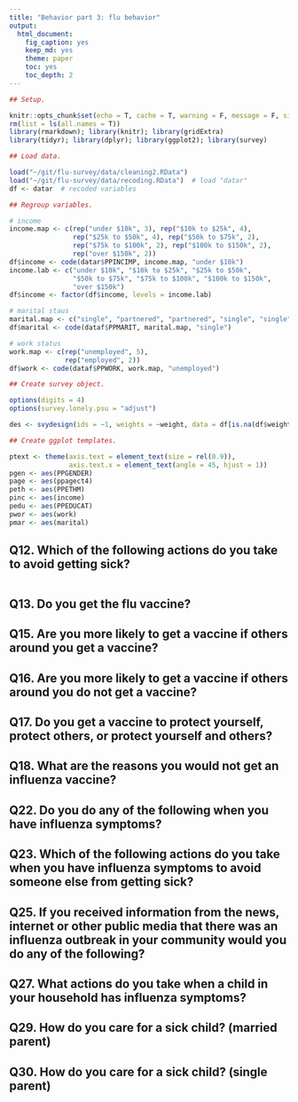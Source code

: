 ```yaml
---
title: "Behavior part 3: flu behavior"
output: 
  html_document:
    fig_caption: yes
    keep_md: yes
    theme: paper
    toc: yes
    toc_depth: 2
---
```




```r
## Setup.

knitr::opts_chunk$set(echo = T, cache = T, warning = F, message = F, size = "small")
rm(list = ls(all.names = T))
library(rmarkdown); library(knitr); library(gridExtra)
library(tidyr); library(dplyr); library(ggplot2); library(survey)
```

```r
## Load data.

load("~/git/flu-survey/data/cleaning2.RData")
load("~/git/flu-survey/data/recoding.RData")  # load "datar"
df <- datar  # recoded variables
```

```r
## Regroup variables.

# income
income.map <- c(rep("under $10k", 3), rep("$10k to $25k", 4),
                rep("$25k to $50k", 4), rep("$50k to $75k", 2),
                rep("$75k to $100k", 2), rep("$100k to $150k", 2),
                rep("over $150k", 2))
df$income <- code(datar$PPINCIMP, income.map, "under $10k")
income.lab <- c("under $10k", "$10k to $25k", "$25k to $50k",
                "$50k to $75k", "$75k to $100k", "$100k to $150k",
                "over $150k")
df$income <- factor(df$income, levels = income.lab)

# marital staus
marital.map <- c("single", "partnered", "partnered", "single", "single", "single")
df$marital <- code(dataf$PPMARIT, marital.map, "single")

# work status
work.map <- c(rep("unemployed", 5),
              rep("employed", 2))
df$work <- code(dataf$PPWORK, work.map, "unemployed")
```

```r
## Create survey object.

options(digits = 4)
options(survey.lonely.psu = "adjust")

des <- svydesign(ids = ~1, weights = ~weight, data = df[is.na(df$weight)==F, ])
```

```r
## Create ggplot templates.

ptext <- theme(axis.text = element_text(size = rel(0.9)),
               axis.text.x = element_text(angle = 45, hjust = 1))
pgen <- aes(PPGENDER)
page <- aes(ppagect4)
peth <- aes(PPETHM)
pinc <- aes(income)
pedu <- aes(PPEDUCAT)
pwor <- aes(work)
pmar <- aes(marital)
```


## Q12. Which of the following actions do you take to avoid getting sick?

```r

```

## Q13. Do you get the flu vaccine?

## Q15. Are you more likely to get a vaccine if others around you get a vaccine?

## Q16. Are you more likely to get a vaccine if others around you do not get a vaccine?

## Q17. Do you get a vaccine to protect yourself, protect others, or protect yourself and others?

## Q18. What are the reasons you would not get an influenza vaccine?



## Q22. Do you do any of the following when you have influenza symptoms?

## Q23. Which of the following actions do you take when you have influenza symptoms to avoid someone else from getting sick?

## Q25. If you received information from the news, internet or other public media that there was an influenza outbreak in your community would you do any of the following?


## Q27. What actions do you take when a child in your household has influenza symptoms?

## Q29. How do you care for a sick child? (married parent)

## Q30. How do you care for a sick child? (single parent)


